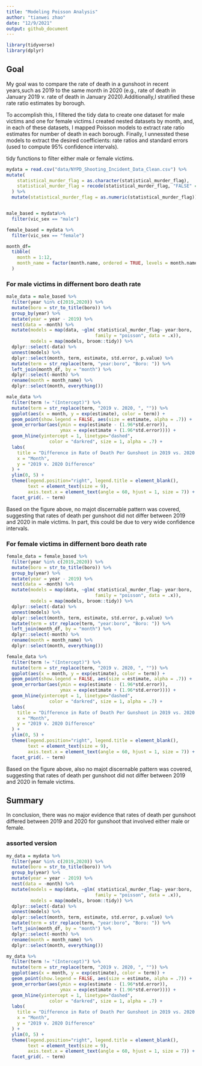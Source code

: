 ```yaml
---
title: "Modeling Poisson Analysis"
author: "tianwei zhao"
date: "12/9/2021"
output: github_document
---
```



```r
library(tidyverse)
library(dplyr)
```



## Goal

My goal was to compare the rate of death in a gunshoot in recent years,such as 2019 to the same month in 2020 (e.g., rate of death in January 2019 v. rate of death in January 2020).Additionally,I stratified these rate ratio estimates by borough.


To accomplish this, I filtered the tidy data to create one dataset for male victims and one for female victims.I created nested datasets by month, and, in each of these datasets, I mapped Poisson models to extract rate ratio estimates for number of death in each borough. Finally, I unnessted these models to extract the desired coefficients: rate ratios and standard errors (used to compute 95% confidence intervals).



tidy functions to filter either male or female victims.

```r
mydata = read.csv("data/NYPD_Shooting_Incident_Data_Clean.csv") %>% 
mutate(
    statistical_murder_flag = as.character(statistical_murder_flag),
    statistical_murder_flag = recode(statistical_murder_flag, "FALSE" = "1","TRUE" = "0")
  ) %>% 
  mutate(statistical_murder_flag = as.numeric(statistical_murder_flag)) 


male_based = mydata%>% 
  filter(vic_sex == "male")

female_based = mydata %>% 
  filter(vic_sex == "female")

month_df=
  tibble(
    month = 1:12,
    month_name = factor(month.name, ordered = TRUE, levels = month.name)
  )


```


### For male victims in differnent boro death rate

```r
male_data = male_based %>%
  filter(year %in% c(2019,2020)) %>%
  mutate(boro = str_to_title(boro)) %>%
  group_by(year) %>%
  mutate(year = year - 2019) %>%
  nest(data = -month) %>%
  mutate(models = map(data, ~glm( statistical_murder_flag~ year:boro,
                                 family = "poisson", data = .x)),
         models = map(models, broom::tidy)) %>% 
  dplyr::select(-data) %>% 
  unnest(models) %>%
  dplyr::select(month, term, estimate, std.error, p.value) %>% 
  mutate(term = str_replace(term, "year:boro", "Boro: ")) %>% 
  left_join(month_df, by = "month") %>%
  dplyr::select(-month) %>%
  rename(month = month_name) %>%
  dplyr::select(month, everything())


```

```r
male_data %>% 
  filter(term != "(Intercept)") %>%
  mutate(term = str_replace(term, "2019 v. 2020, ", "")) %>%
  ggplot(aes(x = month, y = exp(estimate), color = term)) + 
  geom_point(show.legend = FALSE, aes(size = estimate, alpha = .7)) +
  geom_errorbar(aes(ymin = exp(estimate - (1.96*std.error)), 
                    ymax = exp(estimate + (1.96*std.error)))) +
  geom_hline(yintercept = 1, linetype="dashed", 
                color = "darkred", size = 1, alpha = .7) +
  labs(
    title = "Difference in Rate of Death Per Gunshoot in 2019 vs. 2020 Based on Male Victims",
    x = "Month",
    y = "2019 v. 2020 Difference"
  ) +
  ylim(0, 5) +
  theme(legend.position="right", legend.title = element_blank(),
        text = element_text(size = 9),
        axis.text.x = element_text(angle = 60, hjust = 1, size = 7)) + 
  facet_grid(. ~ term)

```


Based on the figure above, no majot discernable pattern was covered, suggesting that rates of death per gunshoot did not differ between 2019 and 2020 in male victims. In part, this could be due to very wide confidence intervals.


### For female victims in differnent boro death rate

```r
female_data = female_based %>%
  filter(year %in% c(2019,2020)) %>%
  mutate(boro = str_to_title(boro)) %>%
  group_by(year) %>%
  mutate(year = year - 2019) %>%
  nest(data = -month) %>%
  mutate(models = map(data, ~glm( statistical_murder_flag~ year:boro,
                                 family = "poisson", data = .x)),
         models = map(models, broom::tidy)) %>% 
  dplyr::select(-data) %>% 
  unnest(models) %>%
  dplyr::select(month, term, estimate, std.error, p.value) %>% 
  mutate(term = str_replace(term, "year:boro", "Boro: ")) %>% 
  left_join(month_df, by = "month") %>%
  dplyr::select(-month) %>%
  rename(month = month_name) %>%
  dplyr::select(month, everything())
```


```r
female_data %>% 
  filter(term != "(Intercept)") %>%
  mutate(term = str_replace(term, "2019 v. 2020, ", "")) %>%
  ggplot(aes(x = month, y = exp(estimate), color = term)) + 
  geom_point(show.legend = FALSE, aes(size = estimate, alpha = .7)) +
  geom_errorbar(aes(ymin = exp(estimate - (1.96*std.error)), 
                    ymax = exp(estimate + (1.96*std.error)))) +
  geom_hline(yintercept = 1, linetype="dashed", 
                color = "darkred", size = 1, alpha = .7) +
  labs(
    title = "Difference in Rate of Death Per Gunshoot in 2019 vs. 2020 Based on Female Victims",
    x = "Month",
    y = "2019 v. 2020 Difference"
  ) +
  ylim(0, 5) +
  theme(legend.position="right", legend.title = element_blank(),
        text = element_text(size = 9),
        axis.text.x = element_text(angle = 60, hjust = 1, size = 7)) + 
  facet_grid(. ~ term)
```

Based on the figure above, also no majot discernable pattern was covered, suggesting that rates of death per gunshoot did not differ between 2019 and 2020 in female victims. 



## Summary
In conclusion, there was no major evidence that rates of death per gunshoot differed between 2019 and 2020 for gunshoot that involved either male or female.



### assorted version 

```r
my_data = mydata %>%
  filter(year %in% c(2019,2020)) %>%
  mutate(boro = str_to_title(boro)) %>%
  group_by(year) %>%
  mutate(year = year - 2019) %>%
  nest(data = -month) %>%
  mutate(models = map(data, ~glm( statistical_murder_flag~ year:boro,
                                 family = "poisson", data = .x)),
         models = map(models, broom::tidy)) %>% 
  dplyr::select(-data) %>% 
  unnest(models) %>%
  dplyr::select(month, term, estimate, std.error, p.value) %>% 
  mutate(term = str_replace(term, "year:boro", "Boro: ")) %>% 
  left_join(month_df, by = "month") %>%
  dplyr::select(-month) %>%
  rename(month = month_name) %>%
  dplyr::select(month, everything())
```



```r
my_data %>% 
  filter(term != "(Intercept)") %>%
  mutate(term = str_replace(term, "2019 v. 2020, ", "")) %>%
  ggplot(aes(x = month, y = exp(estimate), color = term)) + 
  geom_point(show.legend = FALSE, aes(size = estimate, alpha = .7)) +
  geom_errorbar(aes(ymin = exp(estimate - (1.96*std.error)), 
                    ymax = exp(estimate + (1.96*std.error)))) +
  geom_hline(yintercept = 1, linetype="dashed", 
                color = "darkred", size = 1, alpha = .7) +
  labs(
    title = "Difference in Rate of Death Per Gunshoot in 2019 vs. 2020 in Different Boro",
    x = "Month",
    y = "2019 v. 2020 Difference"
  ) +
  ylim(0, 5) +
  theme(legend.position="right", legend.title = element_blank(),
        text = element_text(size = 9),
        axis.text.x = element_text(angle = 60, hjust = 1, size = 7)) + 
  facet_grid(. ~ term)
```




